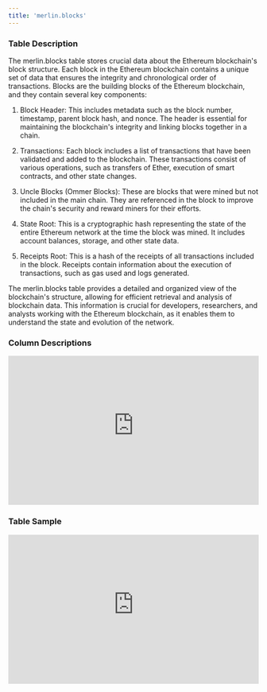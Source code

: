 ```yaml
---
title: 'merlin.blocks'
---
```


### Table Description
The merlin.blocks table stores crucial data about the Ethereum blockchain's block structure. Each block in the Ethereum blockchain contains a unique set of data that ensures the integrity and chronological order of transactions. Blocks are the building blocks of the Ethereum blockchain, and they contain several key components:

1. Block Header: This includes metadata such as the block number, timestamp, parent block hash, and nonce. The header is essential for maintaining the blockchain's integrity and linking blocks together in a chain.

2. Transactions: Each block includes a list of transactions that have been validated and added to the blockchain. These transactions consist of various operations, such as transfers of Ether, execution of smart contracts, and other state changes.

3. Uncle Blocks (Ommer Blocks): These are blocks that were mined but not included in the main chain. They are referenced in the block to improve the chain's security and reward miners for their efforts.

4. State Root: This is a cryptographic hash representing the state of the entire Ethereum network at the time the block was mined. It includes account balances, storage, and other state data.

5. Receipts Root: This is a hash of the receipts of all transactions included in the block. Receipts contain information about the execution of transactions, such as gas used and logs generated.

The merlin.blocks table provides a detailed and organized view of the blockchain's structure, allowing for efficient retrieval and analysis of blockchain data. This information is crucial for developers, researchers, and analysts working with the Ethereum blockchain, as it enables them to understand the state and evolution of the network.

### Column Descriptions

<div>
    <iframe
        src="https://doc-embed-app.chainbasehq.com/columns/merlin.blocks"
        width="100%"
        height="300px"
        frameBorder="0"
        scrolling="no"
    ></iframe>
</div>

### Table Sample

<div>
    <iframe
        src="https://doc-embed-app.chainbasehq.com/data/merlin.blocks"
        width="100%"
        height="300px"
        frameBorder="0"
        scrolling="no"
    ></iframe>
</div>